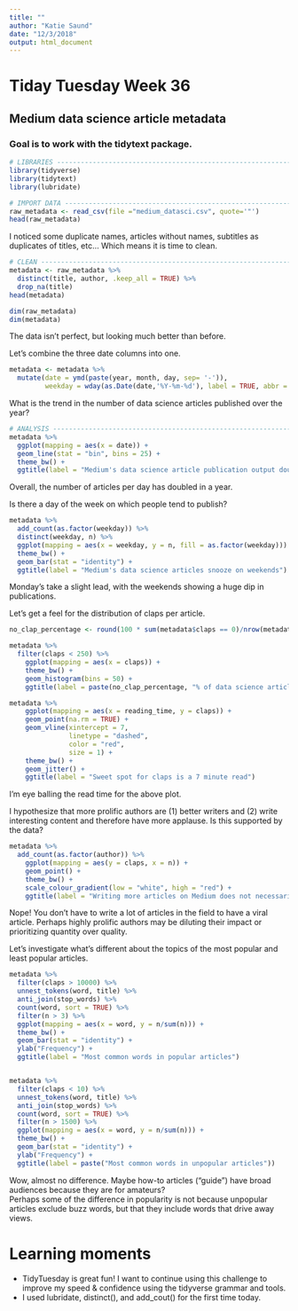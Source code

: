 ```yaml
---
title: ""
author: "Katie Saund"
date: "12/3/2018"
output: html_document
---
```


# Tiday Tuesday Week 36  
## Medium data science article metadata
### Goal is to work with the tidytext package.  

```r
# LIBRARIES -------------------------------------------------------------------#
library(tidyverse)
library(tidytext)
library(lubridate)
```

```r
# IMPORT DATA -----------------------------------------------------------------#
raw_metadata <- read_csv(file ="medium_datasci.csv", quote='"')
head(raw_metadata)
```
  
I noticed some duplicate names, articles without names, subtitles as duplicates of titles, etc... Which means it is time to clean.  

```r
# CLEAN -----------------------------------------------------------------------#
metadata <- raw_metadata %>% 
  distinct(title, author, .keep_all = TRUE) %>%
  drop_na(title) 
head(metadata)

dim(raw_metadata)
dim(metadata)
```
  
The data isn't perfect, but looking much better than before.  

Let's combine the three date columns into one.   
```r
metadata <- metadata %>%
  mutate(date = ymd(paste(year, month, day, sep= '-')), 
         weekday = wday(as.Date(date,'%Y-%m-%d'), label = TRUE, abbr = FALSE))
```
  
What is the trend in the number of data science articles published over the year? 
```r
# ANALYSIS --------------------------------------------------------------------#
metadata %>%
  ggplot(mapping = aes(x = date)) + 
  geom_line(stat = "bin", bins = 25) + 
  theme_bw() + 
  ggtitle(label = "Medium's data science article publication output doubled in 1 year")
```
  
Overall, the number of articles per day has doubled in a year.  
  
Is there a day of the week on which people tend to publish? 
```r
metadata %>%
  add_count(as.factor(weekday)) %>% 
  distinct(weekday, n) %>%
  ggplot(mapping = aes(x = weekday, y = n, fill = as.factor(weekday))) + 
  theme_bw() + 
  geom_bar(stat = "identity") +
  ggtitle(label = "Medium's data science articles snooze on weekends")
```
  
Monday's take a slight lead, with the weekends showing a huge dip in publications. 

  
Let's get a feel for the distribution of claps per article.  
```r
no_clap_percentage <- round(100 * sum(metadata$claps == 0)/nrow(metadata), 0)

metadata %>% 
  filter(claps < 250) %>% 
    ggplot(mapping = aes(x = claps)) + 
    theme_bw() + 
    geom_histogram(bins = 50) +
    ggtitle(label = paste(no_clap_percentage, "% of data science articles go without applause", sep = ""))
```
  

```r
metadata %>%
    ggplot(mapping = aes(x = reading_time, y = claps)) + 
    geom_point(na.rm = TRUE) + 
    geom_vline(xintercept = 7, 
               linetype = "dashed", 
               color = "red",
               size = 1) + 
    theme_bw() + 
    geom_jitter() + 
    ggtitle(label = "Sweet spot for claps is a 7 minute read")

```
  
I'm eye balling the read time for the above plot.  


I hypothesize that more prolific authors are (1) better writers and (2) write interesting content and therefore have more applause. Is this supported by the data?  
```r
metadata %>%
  add_count(as.factor(author)) %>%
    ggplot(mapping = aes(y = claps, x = n)) + 
    geom_point() + 
    theme_bw() +
    scale_colour_gradient(low = "white", high = "red") + 
    ggtitle(label = "Writing more articles on Medium does not necessarily increase engagement")
```
  
Nope! You don't have to write a lot of articles in the field to have a viral article. Perhaps highly prolific authors may be diluting their impact or prioritizing quantity over quality. 

Let's investigate what's different about the topics of the most popular and least popular articles. 
```r
metadata %>%
  filter(claps > 10000) %>%
  unnest_tokens(word, title) %>%
  anti_join(stop_words) %>%
  count(word, sort = TRUE) %>%
  filter(n > 3) %>%
  ggplot(mapping = aes(x = word, y = n/sum(n))) +
  theme_bw() + 
  geom_bar(stat = "identity") + 
  ylab("Frequency") + 
  ggtitle(label = "Most common words in popular articles")


metadata %>%
  filter(claps < 10) %>%
  unnest_tokens(word, title) %>%
  anti_join(stop_words) %>%
  count(word, sort = TRUE) %>%
  filter(n > 1500) %>%
  ggplot(mapping = aes(x = word, y = n/sum(n))) +
  theme_bw() + 
  geom_bar(stat = "identity") + 
  ylab("Frequency") + 
  ggtitle(label = paste("Most common words in unpopular articles"))

```
  
Wow, almost no difference. Maybe how-to articles ("guide") have broad audiences because they are for amateurs?  
Perhaps some of the difference in popularity is not because unpopular articles exclude buzz words, but that they include words that drive away views.  

# Learning moments
* TidyTuesday is great fun! I want to continue using this challenge to improve my speed & confidence using the tidyverse grammar and tools. 
* I used lubridate, distinct(), and add_cout() for the first time today. 


